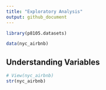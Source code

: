 ```yaml
---
title: "Exploratory Analysis"
output: github_document
---
```


```r
library(p8105.datasets)

data(nyc_airbnb)
```

## Understanding Variables 

```r
# View(nyc_airbnb)
str(nyc_airbnb)
```

